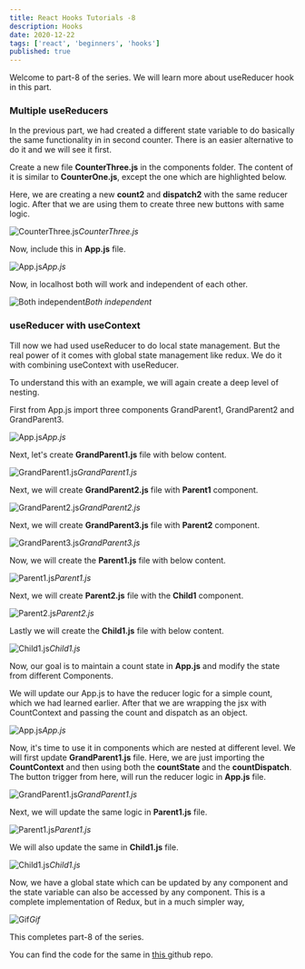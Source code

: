 ```yaml
---
title: React Hooks Tutorials -8
description: Hooks
date: 2020-12-22
tags: ['react', 'beginners', 'hooks']
published: true
---
```


Welcome to part-8 of the series. We will learn more about useReducer hook in this part.

### Multiple useReducers

In the previous part, we had created a different state variable to do basically the same functionality in in second counter. There is an easier alternative to do it and we will see it first.

Create a new file **CounterThree.js** in the components folder. The content of it is similar to **CounterOne.js**, except the one which are highlighted below.

Here, we are creating a new **count2** and **dispatch2** with the same reducer logic. After that we are using them to create three new buttons with same logic.

![CounterThree.js](https://ik.imagekit.io/thewebdev/React-Hooks/8/1_hFQ5S9IEH_.png)*CounterThree.js*

Now, include this in **App.js** file.

![App.js](https://ik.imagekit.io/thewebdev/React-Hooks/8/2_4Ox9QMoqo.png)*App.js*

Now, in localhost both will work and independent of each other.

![Both independent](https://ik.imagekit.io/thewebdev/React-Hooks/8/3_sU26HmXpjK.png)*Both independent*

### useReducer with useContext

Till now we had used useReducer to do local state management. But the real power of it comes with global state management like redux. We do it with combining useContext with useReducer.

To understand this with an example, we will again create a deep level of nesting.

First from App.js import three components GrandParent1, GrandParent2 and GrandParent3.

![App.js](https://ik.imagekit.io/thewebdev/React-Hooks/8/4_hE9orhZb2.png)*App.js*

Next, let's create **GrandParent1.js** file with below content.

![GrandParent1.js](https://ik.imagekit.io/thewebdev/React-Hooks/8/5_an5ONp0rBL.png)*GrandParent1.js*

Next, we will create **GrandParent2.js** file with **Parent1** component.

![GrandParent2.js](https://ik.imagekit.io/thewebdev/React-Hooks/8/6_T1o0JGcewj.png)*GrandParent2.js*

Next, we will create **GrandParent3.js** file with **Parent2** component.

![GrandParent3.js](https://ik.imagekit.io/thewebdev/React-Hooks/8/7_LhipxaAMC.png)*GrandParent3.js*

Now, we will create the **Parent1.js** file with below content.

![Parent1.js](https://ik.imagekit.io/thewebdev/React-Hooks/8/8_SR4o6-snuL.png)*Parent1.js*

Next, we will create **Parent2.js** file with the **Child1** component.

![Parent2.js](https://ik.imagekit.io/thewebdev/React-Hooks/8/9_P6SA5bVY6q.png)*Parent2.js*

Lastly we will create the **Child1.js** file with below content.

![Child1.js](https://ik.imagekit.io/thewebdev/React-Hooks/8/10_QN5fiXzz9I.png)*Child1.js*

Now, our goal is to maintain a count state in **App.js** and modify the state from different Components.

We will update our App.js to have the reducer logic for a simple count, which we had learned earlier. After that we are wrapping the jsx with CountContext and passing the count and dispatch as an object.

![App.js](https://ik.imagekit.io/thewebdev/React-Hooks/8/11_3YkRjVwuin.png)*App.js*

Now, it's time to use it in components which are nested at different level. We will first update **GrandParent1.js** file. Here, we are just importing the **CountContext** and then using both the **countState** and the **countDispatch**. The button trigger from here, will run the reducer logic in **App.js** file.

![GrandParent1.js](https://ik.imagekit.io/thewebdev/React-Hooks/8/12_QWVTkSddrW.png)*GrandParent1.js*

Next, we will update the same logic in **Parent1.js** file.

![Parent1.js](https://ik.imagekit.io/thewebdev/React-Hooks/8/13_JHD54DAtIg.png)*Parent1.js*

We will also update the same in **Child1.js** file.

![Child1.js](https://ik.imagekit.io/thewebdev/React-Hooks/8/14_p91Lfa83Y.png)*Child1.js*

Now, we have a global state which can be updated by any component and the state variable can also be accessed by any component. This is a complete implementation of Redux, but in a much simpler way,

![Gif](https://ik.imagekit.io/thewebdev/React-Hooks/8/15_KarzYp15ft.gif)*Gif*

This completes part-8 of the series. 

You can find the code for the same in [this ](https://github.com/nabendu82/reducer-hook)github repo.
